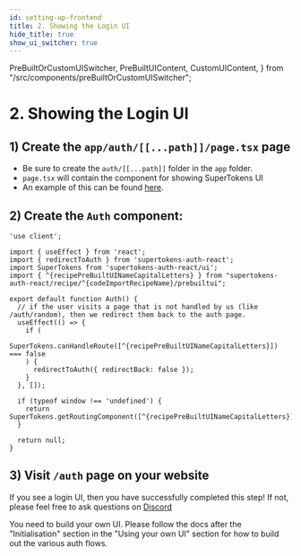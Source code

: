 ```yaml
---
id: setting-up-frontend
title: 2. Showing the Login UI
hide_title: true
show_ui_switcher: true
---
```


<!-- COPY DOCS -->
<!-- ./thirdpartyemailpassword/nextjs/app-directory/setting-up-frontend.mdx -->

  PreBuiltOrCustomUISwitcher,
  PreBuiltUIContent,
  CustomUIContent,
} from "/src/components/preBuiltOrCustomUISwitcher";


# 2. Showing the Login UI

<PreBuiltOrCustomUISwitcher>

<PreBuiltUIContent>

## 1) Create the `app/auth/[[...path]]/page.tsx` page
- Be sure to create the `auth/[[...path]]` folder in the `app` folder.
- `page.tsx` will contain the component for showing SuperTokens UI
- An example of this can be found [here](https://github.com/supertokens/next.js/blob/canary/examples/with-supertokens/app/auth/%5B%5B...path%5D%5D/page.tsx).

## 2) Create the `Auth` component:

```tsx title="app/auth/[[...path]]/page.tsx"
'use client';

import { useEffect } from 'react';
import { redirectToAuth } from 'supertokens-auth-react';
import SuperTokens from 'supertokens-auth-react/ui';
import { ^{recipePreBuiltUINameCapitalLetters} } from "supertokens-auth-react/recipe/^{codeImportRecipeName}/prebuiltui";

export default function Auth() {
  // if the user visits a page that is not handled by us (like /auth/random), then we redirect them back to the auth page.
  useEffect(() => {
    if (
      SuperTokens.canHandleRoute([^{recipePreBuiltUINameCapitalLetters}]) === false
    ) {
      redirectToAuth({ redirectBack: false });
    }
  }, []);

  if (typeof window !== 'undefined') {
    return SuperTokens.getRoutingComponent([^{recipePreBuiltUINameCapitalLetters}]);
  }

  return null;
}
```

## 3) Visit `/auth` page on your website

If you see a login UI, then you have successfully completed this step! If not, please feel free to ask questions on [Discord](https://supertokens.com/discord)

</PreBuiltUIContent>

<CustomUIContent>

You need to build your own UI. Please follow the docs after the "Initialisation" section in the "Using your own UI" section for how to build out the various auth flows.

</CustomUIContent>

</PreBuiltOrCustomUISwitcher>
